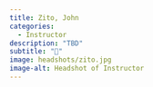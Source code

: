 ```yaml
---
title: Zito, John
categories:
  - Instructor
description: "TBD"
subtitle: "🔗"
image: headshots/zito.jpg
image-alt: Headshot of Instructor
---
```

